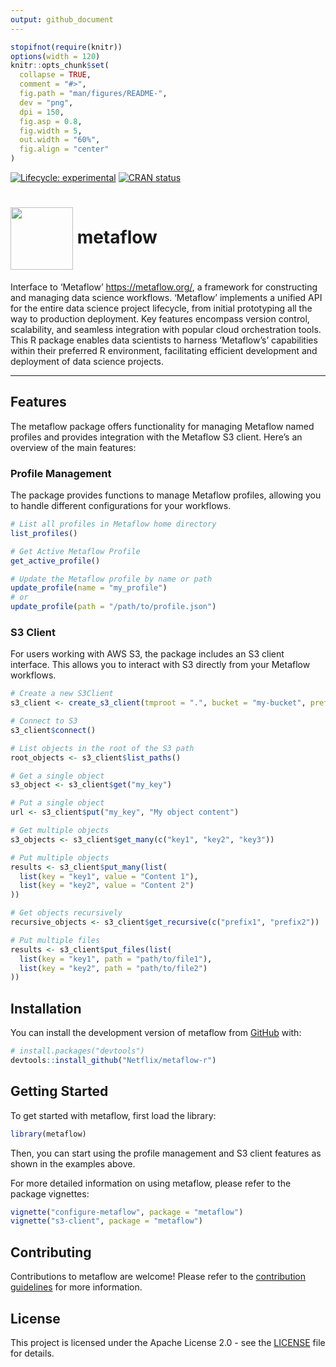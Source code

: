 ```yaml
---
output: github_document
---
```


<!-- README.md is generated from README.Rmd. Please edit that file -->

```r
stopifnot(require(knitr))
options(width = 120)
knitr::opts_chunk$set(
  collapse = TRUE,
  comment = "#>",
  fig.path = "man/figures/README-",
  dev = "png",
  dpi = 150,
  fig.asp = 0.8,
  fig.width = 5,
  out.width = "60%",
  fig.align = "center"
)
```

<!-- badges: start -->
[![Lifecycle: experimental](https://img.shields.io/badge/lifecycle-experimental-orange.svg)](https://lifecycle.r-lib.org/articles/stages.html#experimental)
[![CRAN status](https://www.r-pkg.org/badges/version/metaflow)](https://CRAN.R-project.org/package=metaflow)
<!-- badges: end -->


# <img src="man/figures/logo.png" align="center" width="100" /> metaflow 

Interface to 'Metaflow' <https://metaflow.org/>, a framework for constructing and managing data science workflows. 'Metaflow' implements a unified API for the entire data science project lifecycle, from initial prototyping all the way to production deployment. Key features encompass version control, scalability, and seamless integration with popular cloud orchestration tools. This R package enables data scientists to harness 'Metaflow's' capabilities within their preferred R environment, facilitating efficient development and deployment of data science projects.

---

## Features

The metaflow package offers functionality for managing Metaflow named profiles and provides integration with the Metaflow S3 client. Here's an overview of the main features:

### Profile Management

The package provides functions to manage Metaflow profiles, allowing you to handle different configurations for your workflows.

```r
# List all profiles in Metaflow home directory
list_profiles()

# Get Active Metaflow Profile
get_active_profile()

# Update the Metaflow profile by name or path
update_profile(name = "my_profile")
# or
update_profile(path = "/path/to/profile.json")
```

### S3 Client

For users working with AWS S3, the package includes an S3 client interface. This allows you to interact with S3 directly from your Metaflow workflows.

```r
# Create a new S3Client
s3_client <- create_s3_client(tmproot = ".", bucket = "my-bucket", prefix = "my-prefix")

# Connect to S3
s3_client$connect()

# List objects in the root of the S3 path
root_objects <- s3_client$list_paths()

# Get a single object
s3_object <- s3_client$get("my_key")

# Put a single object
url <- s3_client$put("my_key", "My object content")

# Get multiple objects
s3_objects <- s3_client$get_many(c("key1", "key2", "key3"))

# Put multiple objects
results <- s3_client$put_many(list(
  list(key = "key1", value = "Content 1"),
  list(key = "key2", value = "Content 2")
))

# Get objects recursively
recursive_objects <- s3_client$get_recursive(c("prefix1", "prefix2"))

# Put multiple files
results <- s3_client$put_files(list(
  list(key = "key1", path = "path/to/file1"),
  list(key = "key2", path = "path/to/file2")
))
```

## Installation

You can install the development version of metaflow from [GitHub](https://github.com/) with:

```r
# install.packages("devtools")
devtools::install_github("Netflix/metaflow-r")
```

## Getting Started

To get started with metaflow, first load the library:

```r
library(metaflow)
```

Then, you can start using the profile management and S3 client features as shown in the examples above.

For more detailed information on using metaflow, please refer to the package vignettes:

```r
vignette("configure-metaflow", package = "metaflow")
vignette("s3-client", package = "metaflow")
```

## Contributing

Contributions to metaflow are welcome! Please refer to the [contribution guidelines](CONTRIBUTING.md) for more information.

## License

This project is licensed under the Apache License 2.0 - see the [LICENSE](LICENSE) file for details.
